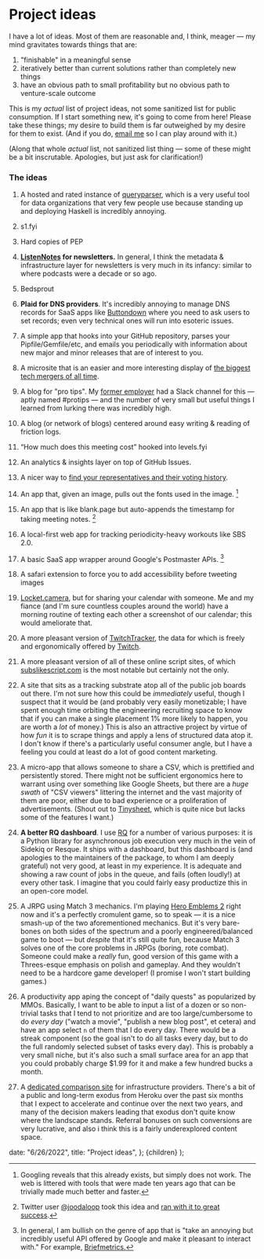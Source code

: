 # Project ideas

I have a lot of ideas. Most of them are reasonable and, I think, meager — my mind gravitates towards things that are:

1. "finishable" in a meaningful sense
2. iteratively better than current solutions rather than completely new things
3. have an obvious path to small profitability but no obvious path to venture-scale outcome

This is my _actual_ list of project ideas, not some sanitized list for public consumption. If I start something new,
it's going to come from here! Please take these things; my desire to build them is far outweighed by my desire for them
to exist. (And if you do, [email me](mailto:me@jmduke.com) so I can play around with it.)

(Along that whole _actual_ list, not sanitized list thing — some of these might be a bit inscrutable. Apologies, but just ask for clarification!)

### The ideas

1. A hosted and rated instance of [queryparser](https://github.com/uber/queryparser), which is a very useful tool for data organizations that very few people use because standing up and deploying Haskell is incredibly annoying.
2. s1.fyi
3. Hard copies of PEP
4. **[ListenNotes](https://www.listennotes.com/) for newsletters.** In general, I think the metadata & infrastructure layer for newsletters is very much in its infancy: similar to where podcasts were a decade or so ago.
5. Bedsprout
6. **Plaid for DNS providers**. It's incredibly annoying to manage DNS records for SaaS apps like [Buttondown](https://buttondown.email) where you need to ask users to set records; even very technical ones will run into esoteric issues.
7. A simple app that hooks into your GitHub repository, parses your Pipfile/Gemfile/etc, and emails you periodically with information about new major and minor releases that are of interest to you.
8. A microsite that is an easier and more interesting display of [the biggest tech mergers of all time](https://www.pcmag.com/news/the-biggest-tech-mergers-and-acquisitions-of-all-time).
9. A blog for "pro tips". My [former employer](https://stripe.com) had a Slack channel for this — aptly named #protips — and the number of very small but useful things I learned from lurking there was incredibly high.
10. A blog (or network of blogs) centered around easy writing & reading of friction logs.
11. “How much does this meeting cost” hooked into levels.fyi
12. An analytics & insights layer on top of GitHub Issues.
13. A nicer way to [find your representatives and their voting history](https://www.commoncause.org/find-your-representative/).
14. An app that, given an image, pulls out the fonts used in the image. [^2]
15. An app that is like blank.page but auto-appends the timestamp for taking meeting notes. [^3]
16. A local-first web app for tracking periodicity-heavy workouts like SBS 2.0.
17. A basic SaaS app wrapper around Google's Postmaster APIs. [^1]
18. A safari extension to force you to add accessibility before tweeting images
19. [Locket.camera](https://locket.camera/), but for sharing your calendar with someone. Me and my fiance (and I'm sure countless couples around the world) have a morning routine of texting each other a screenshot of our calendar; this would ameliorate that.
20. A more pleasant version of [TwitchTracker](https://twitchtracker.com/statistics), the data for which is freely and ergonomically offered by [Twitch](https://dev.twitch.tv/docs/api/reference).
21. A more pleasant version of all of these online script sites, of which [subslikescript.com](https://subslikescript.com/) is the most notable but certainly not the only.
22. A site that sits as a tracking substrate atop all of the public job boards out there. I'm not sure how this could be _immediately_ useful, though I suspect that it would be (and probably very easily monetizable; I have spent enough time orbiting the engineering recruiting space to know that if you can make a single placement 1% more likely to happen, you are worth a _lot_ of money.) This is also an attractive project by virtue of how _fun_ it is to scrape things and apply a lens of structured data atop it. I don't know if there's a particularly useful consumer angle, but I have a feeling you could at least do a lot of good content marketing.
23. A micro-app that allows someone to share a CSV, which is prettified and persistently stored. There might not be sufficient ergonomics here to warrant using over something like Google Sheets, but there are a _huge swath_ of "CSV viewers" littering the internet and the vast majority of them are poor, either due to bad experience or a proliferation of advertisements. (Shout out to [Tinysheet](https://tinysheet.com), which is quite nice but lacks some of the features I want.)
24. **A better RQ dashboard**. I use [RQ](https://github.com/rq/rq) for a number of various purposes: it is a Python library for asynchronous job execution very much in the vein of Sidekiq or Resque. It ships with a dashboard, but this dashboard is (and apologies to the maintainers of the package, to whom I am deeply grateful) not very good, at least in my experience. It is adequate and showing a raw count of jobs in the queue, and fails (often loudly!) at every other task. I imagine that you could fairly easy productize this in an open-core model.
25. A JRPG using Match 3 mechanics. I'm playing [Hero Emblems 2](https://toucharcade.com/2022/06/28/hero-emblems-2-review-iphone-ipad-ios-match-3/) right now and it's a perfectly cromulent game, so to speak — it is a nice smash-up of the two aforementioned mechanics. But it's very bare-bones on both sides of the spectrum and a poorly engineered/balanced game to boot — but _despite_ that it's still quite fun, because Match 3 solves one of the core problems in JRPGs (boring, rote combat). Someone could make a _really_ fun, good version of this game with a Threes-esque emphasis on polish and gameplay. And they wouldn't need to be a hardcore game developer! (I promise I won't start building games.)
26. A productivity app aping the concept of "daily quests" as popularized by MMOs. Basically, I want to be able to input a list of a dozen or so non-trivial tasks that I tend to not prioritize and are too large/cumbersome to do _every day_ ("watch a movie", "publish a new blog post", et cetera) and have an app select `n` of them that I do every day. There would be a streak component (so the goal isn't to do all tasks every day, but to do the full randomly selected subset of tasks every day). This is probably a very small niche, but it's also such a small surface area for an app that you could probably charge $1.99 for it and make a few hundred bucks a month.
27. A [dedicated comparison site](https://www.sitebuilderreport.com) for infrastructure providers. There's a bit of a public and long-term exodus from Heroku over the past six months that I expect to accelerate and continue over the next two years, and many of the decision makers leading that exodus don't quite know where the landscape stands. Referral bonuses on such conversions are very lucrative, and also i think this is a fairly underexplored content space.

    [^1]: In general, I am bullish on the genre of app that is "take an annoying but incredibly useful API offered by Google and make it pleasant to interact with." For example, [Briefmetrics.](https://briefmetrics.com/)
    [^2]: Googling reveals that this already exists, but simply does not work. The web is littered with tools that were made ten years ago that can be trivially made much better and faster.
    [^3]: Twitter user [@joodaloop](https://twitter.com/joodaloop) took this idea and [ran with it to great success](https://blankminutes.netlify.app/).

  date: "6/26/2022",
  title: "Project ideas",
};
  <MarkdownPage meta={meta}>{children}</MarkdownPage>
);
